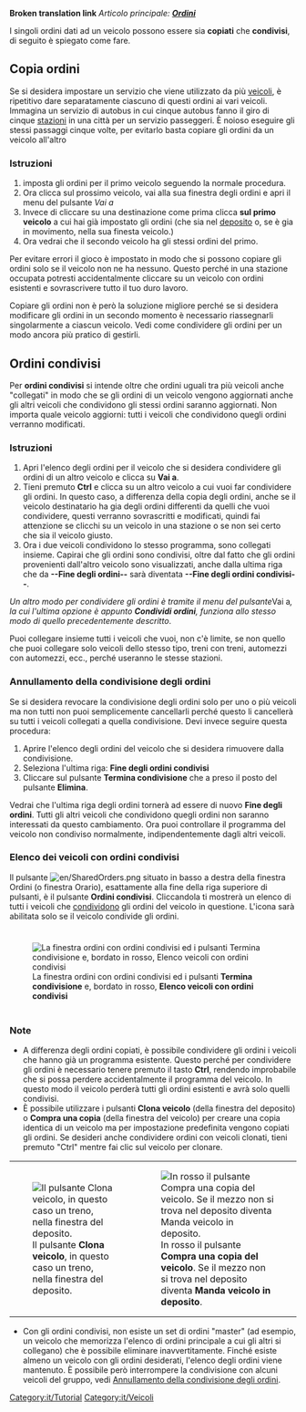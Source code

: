 '''Broken translation link'''{{en/-}}{{it/Tutorial}}
''Articolo principale: [[Main/it/Ordini|'''Ordini''']]''

I singoli ordini dati ad un veicolo possono essere sia '''copiati''' che '''condivisi''', di seguito è spiegato come fare.

==Copia ordini==
Se si desidera impostare un servizio che viene utilizzato da più [[Main/it/Veicoli|veicoli]], è ripetitivo dare separatamente ciascuno di questi ordini ai vari veicoli. Immagina un servizio di autobus in cui cinque autobus fanno il giro di cinque [[Main/it/Stazioni|stazioni]] in una città per un servizio passeggeri. È noioso eseguire gli stessi passaggi cinque volte, per evitarlo basta copiare gli ordini da un veicolo all'altro

===Istruzioni===
# imposta gli ordini per il primo veicolo seguendo la normale procedura.
# Ora clicca sul prossimo veicolo, vai alla sua finestra degli ordini e apri il menu del pulsante ''Vai a''
# Invece di cliccare su una destinazione come prima clicca '''sul primo veicolo''' a cui hai già impostato gli ordini (che sia nel [[Main/it/Depositi|deposito]] o, se è gia in movimento, nella sua finesta veicolo.)
# Ora vedrai che il secondo veicolo ha gli stessi ordini del primo.

Per evitare errori il gioco è impostato in modo che si possono copiare gli ordini solo se il veicolo non ne ha nessuno. Questo perché in una stazione occupata potresti accidentalmente cliccare su un veicolo con ordini esistenti e sovrascrivere tutto il tuo duro lavoro.

Copiare gli ordini non è però la soluzione migliore perché se si desidera modificare gli ordini in un secondo momento è necessario riassegnarli singolarmente a ciascun veicolo. Vedi come condividere gli ordini per un modo ancora più pratico di gestirli.

==Ordini condivisi==
Per '''ordini condivisi''' si intende oltre che ordini uguali tra più veicoli anche "collegati" in modo che se gli ordini di un veicolo vengono aggiornati anche gli altri veicoli che condividono gli stessi ordini saranno aggiornati. Non importa quale veicolo aggiorni: tutti i veicoli che condividono quegli ordini verranno modificati.

===Istruzioni===
#Apri l'elenco degli ordini per il veicolo che si desidera condividere gli ordini di un altro veicolo e clicca su '''Vai a'''.
#Tieni premuto '''Ctrl''' e clicca su un altro veicolo a cui vuoi far condividere gli ordini. In questo caso, a differenza della copia degli ordini, anche se il veicolo destinatario ha gia degli ordini differenti da quelli che vuoi condividere, questi verranno sovrascritti e modificati, quindi fai attenzione se clicchi su un veicolo in una stazione o se non sei certo che sia il veicolo giusto.
#Ora i due veicoli condividono lo stesso programma, sono collegati insieme. Capirai che gli ordini sono condivisi, oltre dal fatto che gli ordini provenienti dall'altro veicolo sono visualizzati, anche dalla ultima riga che da  '''--Fine degli ordini--''' sarà diventata '''--Fine degli ordini condivisi--'''.

''Un altro modo per condividere gli ordini è tramite il menu del pulsante ''Vai a'', la cui l'ultima opzione è appunto '''Condividi ordini''', funziona allo stesso modo di quello precedentemente descritto''. 

Puoi collegare insieme tutti i veicoli che vuoi, non c'è limite, se non quello che puoi collegare solo veicoli dello stesso tipo, treni con treni, automezzi con automezzi, ecc., perché useranno le stesse stazioni.

=== Annullamento della condivisione degli ordini ===
Se si desidera revocare la condivisione degli ordini solo per uno o più veicoli ma non tutti non puoi semplicemente cancellarli perché questo li cancellerà su tutti i veicoli collegati a quella condivisione. Devi invece seguire questa procedura:
#Aprire l'elenco degli ordini del veicolo che si desidera rimuovere dalla condivisione.
#Seleziona l'ultima riga: '''Fine degli ordini condivisi'''
#Cliccare sul pulsante '''Termina condivisione''' che a preso il posto del pulsante '''Elimina'''.

Vedrai che l'ultima riga degli ordini tornerà ad essere di nuovo '''Fine degli ordini'''. Tutti gli altri veicoli che condividono quegli ordini non saranno interessati da questo cambiamento. Ora puoi controllare il programma del veicolo non condiviso normalmente, indipendentemente dagli altri veicoli.

=== Elenco dei veicoli con ordini condivisi ===
Il pulsante [[File:en/SharedOrders.png]] situato in basso a destra della finestra Ordini (o finestra Orario), esattamente alla fine della riga superiore di pulsanti, è il pulsante '''Ordini condivisi'''. Cliccandola ti mostrerà un elenco di tutti i veicoli che [[Main/en/Ordini/It#Ordini condivisi|condividono]] gli ordini del veicolo in questione. L'icona sarà abilitata solo se il veicolo condivide gli ordini.

<div style="padding: 10px 0px 5px; 10px; border-width: 0px; background-color: transparent;">[[File:en/Finestra ordini condivisi.png|none|frame|La finestra ordini con ordini condivisi ed i pulsanti '''Termina condivisione''' e, bordato in rosso, '''Elenco veicoli con ordini condivisi''']]</div>

=== Note ===
* A differenza degli ordini copiati, è possibile condividere gli ordini  i veicoli che hanno già un programma esistente. Questo perché per condividere gli ordini è necessario tenere premuto il tasto '''Ctrl ''', rendendo improbabile che si possa perdere accidentalmente il programma del veicolo. In questo modo il veicolo perderà tutti gli ordini esistenti e avrà solo quelli condivisi.
* È possibile utilizzare i pulsanti '''Clona veicolo''' (della finestra del deposito) o '''Compra una copia''' (della finestra del veicolo) per creare una copia identica di un veicolo ma per impostazione predefinita vengono copiati gli ordini. Se desideri anche condividere ordini con veicoli clonati, tieni premuto "Ctrl" mentre fai clic sul veicolo per clonare.

{|style="border-style: none; margin: 5px auto 0px 0px; Border-collapse: separate;" cellspacing="10"
|style="padding: 0px 0px 0px; 0px; background-color: transparent; border-style: none;"|[[File:it/BuildTrainTutorial7.png|none|frame|Il pulsante '''Clona veicolo''', in questo caso un treno, nella finestra del deposito.]]
|style="padding: 0px 0px 0px; 0px; background-color: transparent; border-style: none;"|[[File:en/Finestra veicolo-in deposito.png|none|frame|In rosso il pulsante '''Compra una copia del veicolo'''. Se il mezzo non si trova nel deposito diventa '''Manda veicolo in deposito'''.]]
|}

* Con gli ordini condivisi, non esiste un set di ordini "master" (ad esempio, un veicolo che memorizza l'elenco di ordini principale a cui gli altri si collegano) che è possibile eliminare inavvertitamente. Finché esiste almeno un veicolo con gli ordini desiderati, l'elenco degli ordini viene mantenuto. È possibile però interrompere la condivisione con alcuni veicoli del gruppo, vedi [[Main/en/Copiare e condividere ordini#Annullamento della condivisione degli ordini|Annullamento della condivisione degli ordini]].

[[Category:it/Tutorial]] [[Category:it/Veicoli]]